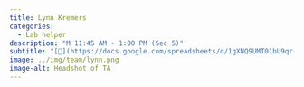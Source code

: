 ```yaml
---
title: Lynn Kremers
categories: 
  - Lab helper
description: "M 11:45 AM - 1:00 PM (Sec 5)"
subtitle: "[🔗](https://docs.google.com/spreadsheets/d/1gXNQ9UMT01bU9qr-YDsA2GIpslldHmfwPg1gcOj2GTA/edit?usp=sharing)"
image: ../img/team/lynn.png
image-alt: Headshot of TA
---
```

